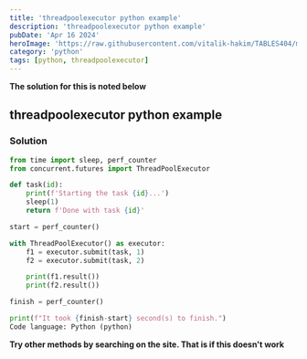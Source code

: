 ```yaml
---
title: 'threadpoolexecutor python example'
description: 'threadpoolexecutor python example'
pubDate: 'Apr 16 2024'
heroImage: 'https://raw.githubusercontent.com/vitalik-hakim/TABLES404/main/error_b/python.jpg'
category: 'python'
tags: [python, threadpoolexecutor]
---
```


**The solution for this is noted below**

## threadpoolexecutor python example

### Solution

```python
from time import sleep, perf_counter
from concurrent.futures import ThreadPoolExecutor

def task(id):
    print(f'Starting the task {id}...')
    sleep(1)
    return f'Done with task {id}'

start = perf_counter()

with ThreadPoolExecutor() as executor:
    f1 = executor.submit(task, 1)
    f2 = executor.submit(task, 2)

    print(f1.result())
    print(f2.result())

finish = perf_counter()

print(f"It took {finish-start} second(s) to finish.")
Code language: Python (python)
```

**Try other methods by searching on the site. That is if this doesn't work**
